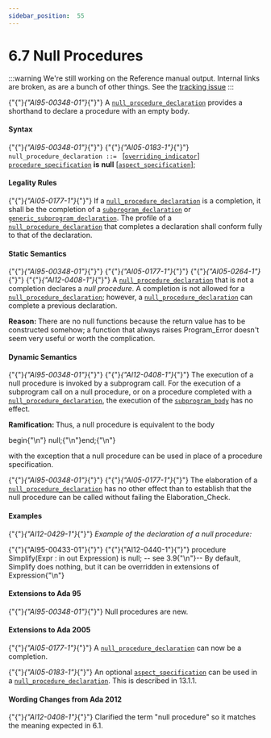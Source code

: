 ---
sidebar_position:  55
---

# 6.7 Null Procedures

:::warning
We're still working on the Reference manual output.  Internal links are broken,
as are a bunch of other things.
See the [tracking issue](https://github.com/ada-lang-io/ada-lang-io/issues/20)
:::


<p>{"{"}<em>{"AI95-00348-01"}</em>{"}"} A <code><a href="../AA-6/AA-6.7#S0227">null_procedure_declaration</a></code> provides a shorthand to declare a procedure with an empty body. </p>

#### Syntax

<p>{"{"}<em>{"AI95-00348-01"}</em>{"}"} {"{"}<em>{"AI05-0183-1"}</em>{"}"} <code>null_procedure_declaration</code><a id="S0227"></a><code> ::= </code>   [<code><a href="../AA-8/AA-8.3#S0234">overriding_indicator</a></code>]   <code><a href="../AA-6/AA-6.1#S0197">procedure_specification</a></code> <strong>is</strong> <strong>null</strong>       [<code><a href="../AA-13/AA-13.1#S0346">aspect_specification</a></code>];</p>

#### Legality Rules

<p>{"{"}<em>{"AI05-0177-1"}</em>{"}"} If a <code><a href="../AA-6/AA-6.7#S0227">null_procedure_declaration</a></code> is a completion, it shall be the completion of a <code><a href="../AA-6/AA-6.1#S0195">subprogram_declaration</a></code> or <code><a href="../AA-12/AA-12.1#S0311">generic_subprogram_declaration</a></code>. The profile of a <code><a href="../AA-6/AA-6.7#S0227">null_procedure_declaration</a></code> that completes a declaration shall conform fully to that of the declaration. </p>

#### Static Semantics

<p>{"{"}<em>{"AI95-00348-01"}</em>{"}"} {"{"}<em>{"AI05-0177-1"}</em>{"}"} {"{"}<em>{"AI05-0264-1"}</em>{"}"} {"{"}<em>{"AI12-0408-1"}</em>{"}"} A <code><a href="../AA-6/AA-6.7#S0227">null_procedure_declaration</a></code> that is not a completion declares a <em>null procedure</em>. A completion is not allowed for a <code><a href="../AA-6/AA-6.7#S0227">null_procedure_declaration</a></code>; however, a <code><a href="../AA-6/AA-6.7#S0227">null_procedure_declaration</a></code> can complete a previous declaration. </p>
<Admonition type="note">
<p><strong>Reason: </strong>There are no null functions because the return value has to be constructed somehow; a function that always raises Program_Error doesn't seem very useful or worth the complication. </p></Admonition>


#### Dynamic Semantics

<p>{"{"}<em>{"AI95-00348-01"}</em>{"}"} {"{"}<em>{"AI12-0408-1"}</em>{"}"} The execution of a null procedure is invoked by a subprogram call. For the execution of a subprogram call on a null procedure, or on a procedure completed with a <code><a href="../AA-6/AA-6.7#S0227">null_procedure_declaration</a></code>, the execution of the <code><a href="../AA-6/AA-6.3#S0216">subprogram_body</a></code> has no effect. </p>
<Admonition type="note">
<p><strong>Ramification: </strong>Thus, a null procedure is equivalent to the body </p></Admonition>

<CodeBlock>
begin{"\n"}   null;{"\n"}end;{"\n"}
</CodeBlock>

<Admonition type="note">
<p>with the exception that a null procedure can be used in place of a procedure specification. </p></Admonition>

<p>{"{"}<em>{"AI95-00348-01"}</em>{"}"} {"{"}<em>{"AI05-0177-1"}</em>{"}"} The elaboration of a <code><a href="../AA-6/AA-6.7#S0227">null_procedure_declaration</a></code> has no other effect than to establish that the null procedure can be called without failing the Elaboration_Check. </p>

#### Examples

<p>{"{"}<em>{"AI12-0429-1"}</em>{"}"} <em>Example of the declaration of a null procedure:</em> </p>
<CodeBlock>
{"{"}{"AI95-00433-01"}{"}"} {"{"}{"AI12-0440-1"}{"}"} procedure Simplify(Expr : in out Expression) is null; -- see 3.9{"\n"}-- By default, Simplify does nothing, but it can be overridden in extensions of Expression{"\n"}
</CodeBlock>


#### Extensions to Ada 95

<Admonition type="note">
<p>{"{"}<em>{"AI95-00348-01"}</em>{"}"} Null procedures are new. </p></Admonition>


#### Extensions to Ada 2005

<Admonition type="note">
<p>{"{"}<em>{"AI05-0177-1"}</em>{"}"} A <code><a href="../AA-6/AA-6.7#S0227">null_procedure_declaration</a></code> can now be a completion.</p></Admonition>

<Admonition type="note">
<p>{"{"}<em>{"AI05-0183-1"}</em>{"}"} An optional <code><a href="../AA-13/AA-13.1#S0346">aspect_specification</a></code> can be used in a <code><a href="../AA-6/AA-6.7#S0227">null_procedure_declaration</a></code>. This is described in 13.1.1. </p></Admonition>


#### Wording Changes from Ada 2012

<Admonition type="note">
<p>{"{"}<em>{"AI12-0408-1"}</em>{"}"} Clarified the term "null procedure" so it matches the meaning expected in 6.1. </p></Admonition>

